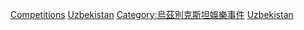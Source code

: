 [[Category:乌兹别克斯坦体育|Competitions]]
[[Category:各國體育競賽|Uzbekistan]]
[[Category:烏茲別克斯坦娛樂事件|Category:烏茲別克斯坦娛樂事件]]
[[Category:亞洲各國體育競賽|Uzbekistan]]